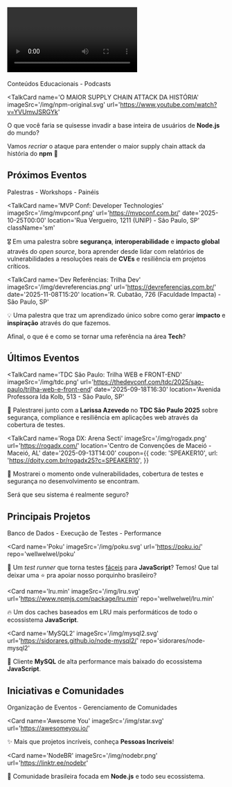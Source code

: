 
## <Video /> Vídeos Recentes

<div className='badge'>
  <span>Conteúdos Educacionais - Podcasts</span>
</div>

<TalkCard
  name='O MAIOR SUPPLY CHAIN ATTACK DA HISTÓRIA'
  imageSrc='/img/npm-original.svg'
  url='https://www.youtube.com/watch?v=YVUmvJSRGYk'
>

O que você faria se quisesse invadir a base inteira de usuários de <strong>Node.js</strong> do mundo?

Vamos _recriar_ o ataque para entender o maior supply chain attack da história do <strong>npm</strong> 👾

</TalkCard>

## <Pin /> Próximos Eventos

<div className='badge'>
  <span>Palestras - Workshops - Painéis</span>
</div>

<TalkCard
  name='MVP Conf: Developer Technologies'
  imageSrc='/img/mvpconf.png'
  url='https://mvpconf.com.br/'
  date='2025-10-25T00:00'
  location='Rua Vergueiro, 1211 (UNIP) - São Paulo, SP'
  className='sm'
>

🎖️ Em uma palestra sobre **segurança**, **interoperabilidade** e **impacto global** através do _open source_, bora aprender desde lidar com relatórios de vulnerabilidades a resoluções reais de **CVEs** e resiliência em projetos críticos.

</TalkCard>

<TalkCard
  name='Dev Referências: Trilha Dev'
  imageSrc='/img/devreferencias.png'
  url='https://devreferencias.com.br/'
  date='2025-11-08T15:20'
  location='R. Cubatão, 726 (Faculdade Impacta) - São Paulo, SP'
>

💡 Uma palestra que traz um aprendizado único sobre como gerar **impacto** e **inspiração** através do que fazemos.

Afinal, o que é e como se tornar uma referência na área **Tech**?

</TalkCard>

## <History /> Últimos Eventos

<TalkCard
  name='TDC São Paulo: Trilha WEB e FRONT-END'
  imageSrc='/img/tdc.png'
  url='https://thedevconf.com/tdc/2025/sao-paulo/trilha-web-e-front-end'
  date='2025-09-18T16:30'
  location='Avenida Professora Ida Kolb, 513 - São Paulo, SP'
>

🔐 Palestrarei junto com a **Larissa Azevedo** no **TDC São Paulo 2025** sobre segurança, compliance e resiliência em aplicações web através da cobertura de testes.

</TalkCard>

<TalkCard
  name='Roga DX: Arena Secti'
  imageSrc='/img/rogadx.png'
  url='https://rogadx.com/'
  location='Centro de Convenções de Maceió - Maceió, AL'
  date='2025-09-13T14:00'
  coupon={{
    code: 'SPEAKER10',
    url: 'https://doity.com.br/rogadx25?c=SPEAKER10',
  }}
>

👾 Mostrarei o momento onde vulnerabilidades, cobertura de testes e segurança no desenvolvimento se encontram.

Será que seu sistema é realmente seguro?

</TalkCard>

## <Star /> Principais Projetos

<div className='badge'>
  <span>Banco de Dados - Execução de Testes - Performance</span>
</div>

<Card
  name='Poku'
  imageSrc='/img/poku.svg'
  url='https://poku.io/'
  repo='wellwelwel/poku'
>

🐷 Um _test runner_ que torna testes <ins>fáceis</ins> para **JavaScript**? Temos! Que tal deixar uma ⭐️ pra apoiar nosso porquinho brasileiro?

</Card>

<Card
  name='lru.min'
  imageSrc='/img/lru.svg'
  url='https://www.npmjs.com/package/lru.min'
  repo='wellwelwel/lru.min'
>

🔥 Um dos caches baseados em LRU mais performáticos de todo o ecossistema **JavaScript**.

</Card>

<Card
  name='MySQL2'
  imageSrc='/img/mysql2.svg'
  url='https://sidorares.github.io/node-mysql2/'
  repo='sidorares/node-mysql2'
>

🐬 Cliente **MySQL** de alta performance mais baixado do ecossistema **JavaScript**.

</Card>

## <HeartHandshake /> Iniciativas e Comunidades

<div className='badge'>
  <span>Organização de Eventos - Gerenciamento de Comunidades</span>
</div>

<Card
  name='Awesome You'
  imageSrc='/img/star.svg'
  url='https://awesomeyou.io/'
>

✨ Mais que projetos incríveis, conheça **Pessoas Incríveis**!

</Card>

<Card
  name='NodeBR'
  imageSrc='/img/nodebr.png'
  url='https://linktr.ee/nodebr'
>

🐢 Comunidade brasileira focada em **Node.js** e todo seu ecossistema.

</Card>
